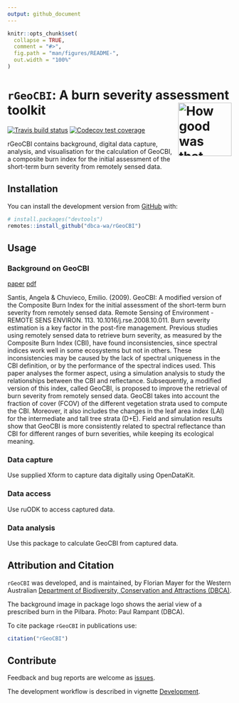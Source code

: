 ```yaml
---
output: github_document
---
```


<!-- README.md is generated from README.Rmd. Please edit that file -->

```r
knitr::opts_chunk$set(
  collapse = TRUE,
  comment = "#>",
  fig.path = "man/figures/README-",
  out.width = "100%"
)
```

# `rGeoCBI`: A burn severity assessment toolkit <img src="man/figures/rGeoCBI.png" align="right" alt="How good was that burn?" width="120" />

<!-- badges: start -->
[![Travis build status](https://travis-ci.org/dbca-wa/rGeoCBI.svg?branch=master)](https://travis-ci.org/dbca-wa/rGeoCBI)
[![Codecov test coverage](https://codecov.io/gh/dbca-wa/rGeoCBI/branch/master/graph/badge.svg)](https://codecov.io/gh/dbca-wa/rGeoCBI?branch=master)
<!-- badges: end -->

rGeoCBI contains background, digital data capture, analysis, and
visualisation for the calculation of GeoCBI, a composite burn index
for the initial assessment of the short-term burn severity from
remotely sensed data.

## Installation

You can install the development version from [GitHub](https://github.com/) with:

``` r
# install.packages("devtools")
remotes::install_github("dbca-wa/rGeoCBI")
```

## Usage
### Background on GeoCBI
[paper](https://doi.org/10.1016/j.rse.2008.10.011) [pdf](https://www.researchgate.net/publication/229043914_GeoCBI_A_modified_version_of_the_Composite_Burn_Index_for_the_initial_assessment_of_the_short-term_burn_severity_from_remotely_sensed_data)

Santis, Angela & Chuvieco, Emilio. (2009). GeoCBI: A modified version of the Composite Burn Index for the initial assessment of the short-term burn severity from remotely sensed data. Remote Sensing of Environment - REMOTE SENS ENVIRON. 113. 10.1016/j.rse.2008.10.011. Burn severity estimation is a key factor in the post-fire management. Previous studies using remotely sensed data to retrieve burn severity, as measured by the Composite Burn Index (CBI), have found inconsistencies, since spectral indices work well in some ecosystems but not in others. These inconsistencies may be caused by the lack of spectral uniqueness in the CBI definition, or by the performance of the spectral indices used. This paper analyses the former aspect, using a simulation analysis to study the relationships between the CBI and reflectance. Subsequently, a modified version of this index, called GeoCBI, is proposed to improve the retrieval of burn severity from remotely sensed data. GeoCBI takes into account the fraction of cover (FCOV) of the different vegetation strata used to compute the CBI. Moreover, it also includes the changes in the leaf area index (LAI) for the intermediate and tall tree strata (D+E). Field and simulation results show that GeoCBI is more consistently related to spectral reflectance than CBI for different ranges of burn severities, while keeping its ecological meaning.

### Data capture
Use supplied Xform to capture data digitally using OpenDataKit.

### Data access
Use ruODK to access captured data.

### Data analysis
Use this package to calculate GeoCBI from captured data.

## Attribution and Citation
`rGeoCBI` was developed, and is maintained, by Florian Mayer for the Western Australian 
[Department of Biodiversity, Conservation and Attractions (DBCA)](https://www.dbca.wa.gov.au/).

The background image in package logo shows the aerial view of a prescribed burn 
in the Pilbara. Photo: Paul Rampant (DBCA).

To cite package `rGeoCBI` in publications use:

```r
citation("rGeoCBI")
```

## Contribute
Feedback and bug reports are welcome as 
[issues](https://github.com/dbca-wa/rGeoCBI/issues).

The development workflow is described in vignette 
[Development](https://dbca-wa.github.io/rGeoCBI/articles/dev.html).
